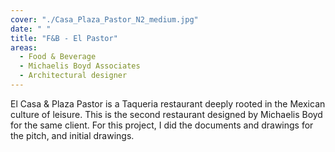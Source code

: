 ```yaml
---
cover: "./Casa_Plaza_Pastor_N2_medium.jpg"
date: " "
title: "F&B - El Pastor"
areas:
  - Food & Beverage
  - Michaelis Boyd Associates
  - Architectural designer
---
```


El Casa & Plaza Pastor is a Taqueria restaurant deeply
rooted in the Mexican culture of leisure.
This is the second restaurant designed by Michaelis
Boyd for the same client.
For this project, I did the documents and drawings for
the pitch, and initial drawings. 
